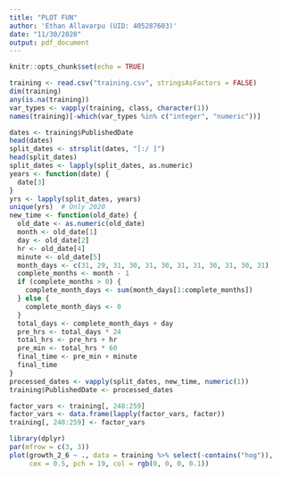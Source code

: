 ```yaml
---
title: "PLOT FUN"
author: 'Ethan Allavarpu (UID: 405287603)'
date: "11/30/2020"
output: pdf_document
---
```


```r
knitr::opts_chunk$set(echo = TRUE)
```
```r
training <- read.csv("training.csv", stringsAsFactors = FALSE)
dim(training)
any(is.na(training))
var_types <- vapply(training, class, character(1))
names(training)[-which(var_types %in% c("integer", "numeric"))]
```

```r
dates <- training$PublishedDate
head(dates)
split_dates <- strsplit(dates, "[:/ ]")
head(split_dates)
split_dates <- lapply(split_dates, as.numeric)
years <- function(date) {
  date[3]
}
yrs <- lapply(split_dates, years)
unique(yrs)  # Only 2020
new_time <- function(old_date) {
  old_date <- as.numeric(old_date)
  month <- old_date[1]
  day <- old_date[2]
  hr <- old_date[4]
  minute <- old_date[5]
  month_days <- c(31, 29, 31, 30, 31, 30, 31, 31, 30, 31, 30, 31)
  complete_months <- month - 1
  if (complete_months > 0) {
    complete_month_days <- sum(month_days[1:complete_months])
  } else {
    complete_month_days <- 0
  }
  total_days <- complete_month_days + day
  pre_hrs <- total_days * 24
  total_hrs <- pre_hrs + hr
  pre_min <- total_hrs * 60
  final_time <- pre_min + minute 
  final_time
}
processed_dates <- vapply(split_dates, new_time, numeric(1))
training$PublishedDate <- processed_dates
```

```r
factor_vars <- training[, 248:259]
factor_vars <- data.frame(lapply(factor_vars, factor))
training[, 248:259] <- factor_vars
```

```r
library(dplyr)
par(mfrow = c(3, 3))
plot(growth_2_6 ~ ., data = training %>% select(-contains("hog")),
     cex = 0.5, pch = 19, col = rgb(0, 0, 0, 0.1))
```

